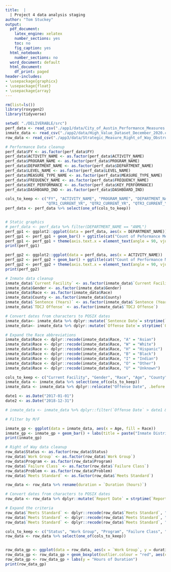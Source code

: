 ```yaml
---
title:  |  
  | Project 4 data analysis staging
author: "Tom Stuckey"
output:
  pdf_document: 
    latex_engine: xelatex
    number_sections: yes 
    toc: no 
    fig_caption: yes
  html_notebook:
    number_sections: no 
  word_document: default
  html_document:
    df_print: paged
header-includes: 
- \usepackage{graphicx}
- \usepackage{float}
- \usepackage{array}
---
```


```r
rm(list=ls())
library(roxygen2)
library(tidyverse)

setwd( "./DELIVERABLE/src")
perf_data <- read_csv("./app1/data/City_of_Austin_Performance_Measures.csv", col_names = TRUE)
inmate_data <- read_csv("./app2/data/High_Value_Dataset_December_2020.csv", col_names = TRUE)
row_data <- read_csv("./app3/data/Strategic_Measure_Right_of_Way_Obstructions.csv", col_names = TRUE)

```

```r
# Performance Data cleanup
perf_data$FY <- as.factor(perf_data$FY)
perf_data$ACTIVITY_NAME <- as.factor(perf_data$ACTIVITY_NAME)
perf_data$PROGRAM_NAME <- as.factor(perf_data$PROGRAM_NAME)
perf_data$DEPARTMENT_NAME <- as.factor(perf_data$DEPARTMENT_NAME)
perf_data$LEVEL_NAME <- as.factor(perf_data$LEVEL_NAME)
perf_data$MEASURE_TYPE_NAME <- as.factor(perf_data$MEASURE_TYPE_NAME)
perf_data$FREQUENCY_NAME <- as.factor(perf_data$FREQUENCY_NAME)
perf_data$KEY_PERFORMANCE <- as.factor(perf_data$KEY_PERFORMANCE)
perf_data$DASHBOARD_IND <- as.factor(perf_data$DASHBOARD_IND)

cols_to_keep <- c("FY", "ACTIVITY_NAME", "PROGRAM_NAME", "DEPARTMENT_NAME", "LEVEL_NAME", "MEASURE_TYPE_NAME", "FREQUENCY_NAME", "KEY_PERFORMANCE", "DASHBOARD_IND",
                  "QTR1_CURRENT_YR", "QTR2_CURRENT_YR", "QTR3_CURRENT_YR", "QTR4_CURRENT_YR")
perf_data <- perf_data %>% select(one_of(cols_to_keep))


# Static graphics
# perf_data <- perf_data %>% filter(DEPARTMENT_NAME == "ANML")
perf_gp1 <- ggplot2::ggplot(data = perf_data, aes(x = DEPARTMENT_NAME)) 
perf_gp1 <- perf_gp1 + geom_bar() + ggtitle(cat("Count of Peformance Measures","\n by Dept"))
perf_gp1 <- perf_gp1 + theme(axis.text.x = element_text(angle = 90, vjust = 0.25, hjust = 1))
print(perf_gp1)

perf_gp2 <- ggplot2::ggplot(data = perf_data, aes(x = ACTIVITY_NAME)) 
perf_gp2 <- perf_gp2 + geom_bar() + ggtitle(cat("Count of Performance Measures", "\n by Activity"))
perf_gp2 <- perf_gp2 + theme(axis.text.x = element_text(angle = 90, vjust = 0.25, hjust = 1))
print(perf_gp2)
```

```r
# Inmate data cleanup
inmate_data$`Current Facility` <- as.factor(inmate_data$`Current Facility`)
inmate_data$Gender <- as.factor(inmate_data$Gender)
inmate_data$Race <- as.factor(inmate_data$Race)
inmate_data$County <- as.factor(inmate_data$County)
inmate_data$`Sentence (Years)` <- as.factor(inmate_data$`Sentence (Years)`)
inmate_data$`TDCJ Offense` <- as.factor(inmate_data$`TDCJ Offense`)

# Convert dates from characters to POSIX dates 
inmate_data<- inmate_data %>% dplyr::mutate(`Sentence Date`= strptime(`Sentence Date`, "%m/%d/%Y"))
inmate_data<- inmate_data %>% dplyr::mutate(`Offense Date`= strptime(`Offense Date`, "%m/%d/%Y"))

# Expand the Race abbreviations
inmate_data$Race <- dplyr::recode(inmate_data$Race, "A" = "Asian")
inmate_data$Race <- dplyr::recode(inmate_data$Race, "W" = "White")
inmate_data$Race <- dplyr::recode(inmate_data$Race, "H" = "Hispanic")
inmate_data$Race <- dplyr::recode(inmate_data$Race, "B" = "Black")
inmate_data$Race <- dplyr::recode(inmate_data$Race, "I" = "Indian")
inmate_data$Race <- dplyr::recode(inmate_data$Race, "O" = "Other")
inmate_data$Race <- dplyr::recode(inmate_data$Race, "U" = "Unknown")

cols_to_keep <- c("Current Facility", "Gender", "Race", "Age", "County", "Sentence (Years)","TDCJ Offense","Sentence Date","Offense Date")
inmate_data <- inmate_data %>% select(one_of(cols_to_keep))
inmate_data <- inmate_data %>% dplyr::relocate("Offense Date", .before = "Sentence Date")

date1 <- as.Date("2017-01-01")
date2 <- as.Date("2018-12-31")

# inmate_data <- inmate_data %>% dplyr::filter(`Offense Date` > date1 & `Offense Date` < date2)

# Filter by M/F 

inmate_gp <- ggplot(data = inmate_data, aes(x = Age, fill = Race))
inmate_gp <- inmate_gp + geom_bar() + labs(title = paste("Inmate Distribution by Age between", date1, "and", date2)) 
print(inmate_gp)

```


```r
# Right of Way data cleanup
row_data$Status <- as.factor(row_data$Status)
row_data$`Work Group` <- as.factor(row_data$`Work Group`)
row_data$Program <- as.factor(row_data$Program)
row_data$`Failure Class` <- as.factor(row_data$`Failure Class`)
row_data$Problem <- as.factor(row_data$Problem)
row_data$`Meets Standard` <- as.factor(row_data$`Meets Standard`)

row_data <- row_data %>% rename(duration = `Duration (hours)`)

# Convert dates from characters to POSIX dates 
row_data <- row_data %>% dplyr::mutate(`Report Date` = strptime(`Report Date`, "%m/%d/%Y"))

# Expand the criteria
row_data$`Meets Standard` <- dplyr::recode(row_data$`Meets Standard`, "1" = "Meets Standard") 
row_data$`Meets Standard` <- dplyr::recode(row_data$`Meets Standard`, "0" = "Does Not Meet Standard") 
row_data$`Meets Standard` <- dplyr::recode(row_data$`Meets Standard`, "-1" = "Excluded from Standard") 

cols_to_keep <- c("Status", "Work Group", "Program", "Failure Class", "Problem", "Meets Standard", "Report Date", "duration")
row_data <- row_data %>% select(one_of(cols_to_keep))


row_data_gp <- ggplot(data = row_data, aes(x = `Work Group`, y = duration))
row_data_gp <- row_data_gp + geom_boxplot(outlier.colour = "red", aes(color = `Meets Standard`))
row_data_gp <- row_data_gp + labs(y = "Hours of Duration")
print(row_data_gp)

```
